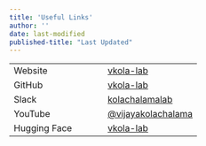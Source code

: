 ```yaml
---
title: 'Useful Links'
author: ''
date: last-modified
published-title: "Last Updated"
---
```


| | |
| :-- | :-- |
| Website | [vkola-lab](https://vkola-lab.github.io/) |
| GitHub | [vkola-lab](https://github.com/vkola-lab) |
| Slack | [kolachalamalab](https://kolachalamalab.slack.com) |
| YouTube | [@vijayakolachalama](https://www.youtube.com/@vijayakolachalama) |
| Hugging Face | [vkola-lab](https://huggingface.co/vkola-lab) |